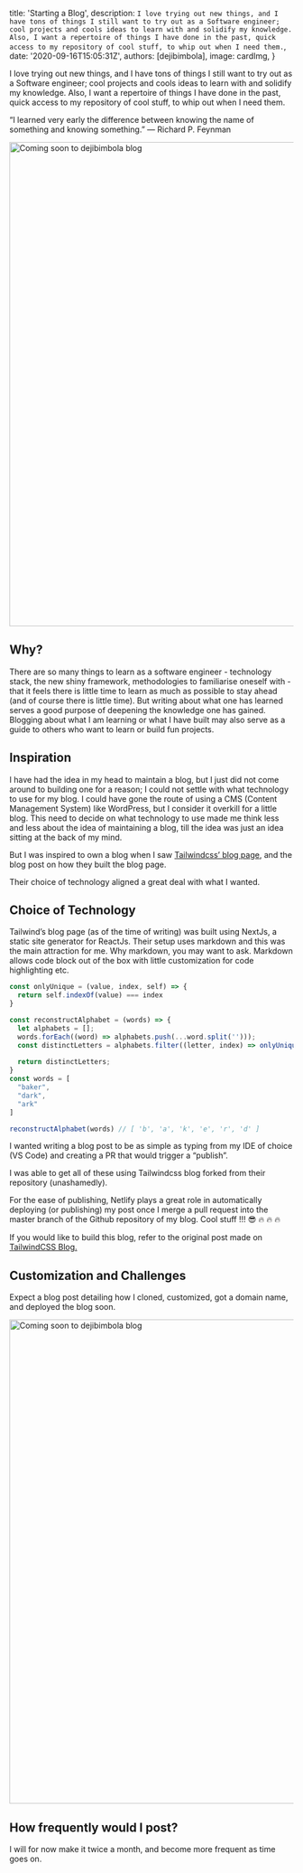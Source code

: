 
  title: 'Starting a Blog',
  description: `I love trying out new things, and I have tons of things I still want to try out as a Software engineer; cool projects and cools ideas to learn with and solidify my knowledge.
  Also, I want a repertoire of things I have done in the past, quick access to my repository of cool stuff, to whip out when I need them.`,
  date: '2020-09-16T15:05:31Z',
  authors: [dejibimbola],
  image: cardImg,
}

I love trying out new things, and I have tons of things I still want to try out as a Software engineer; cool projects and cools ideas to learn with and solidify my knowledge.
Also, I want a repertoire of things I have done in the past, quick access to my repository of cool stuff, to whip out when I need them.

“I learned very early the difference between knowing the name of something and knowing something.”
― Richard P. Feynman

<!--more-->

<img
  width="1524"
  height="857"
  alt="Coming soon to dejibimbola blog"
  src={blogImg}
  sizes="(min-width: 1280px) 51rem, (min-width: 768px) 45rem, (min-width: 640px) calc(100vw - 3rem), calc(100vw - 2rem)"
/>

## Why?

There are so many things to learn as a software engineer - technology stack, the new shiny framework, methodologies to familiarise oneself with - that it feels there is little time to learn as much as possible to stay ahead (and of course there is little time). But writing about what one has learned serves a good purpose of deepening the knowledge one has gained. Blogging about what I am learning or what I have built may also serve as a guide to others who want to learn or build fun projects.

## Inspiration

I have had the idea in my head to maintain a blog, but I just did not come around to building one for a reason; I could not settle with what technology to use for my blog. I could have gone the route of using a CMS (Content Management System) like WordPress, but I consider it overkill for a little blog. This need to decide on what technology to use made me think less and less about the idea of maintaining a blog, till the idea was just an idea sitting at the back of my mind.

But I was inspired to own a blog when I saw <a href="https://blog.tailwindcss.com/" target="_blank">Tailwindcss’ blog page</a>, and the blog post on how they built the blog page.

Their choice of technology aligned a great deal with what I wanted.

## Choice of Technology

Tailwind’s blog page (as of the time of writing) was built using NextJs, a static site generator for ReactJs. Their setup uses markdown and this was the main attraction for me.
Why markdown, you may want to ask. Markdown allows code block out of the box with little customization for code highlighting etc.

```js
const onlyUnique = (value, index, self) => {
  return self.indexOf(value) === index
}

const reconstructAlphabet = (words) => {
  let alphabets = [];
  words.forEach((word) => alphabets.push(...word.split('')));
  const distinctLetters = alphabets.filter((letter, index) => onlyUnique(letter, index, alphabets));
  
  return distinctLetters;
}
const words = [
  "baker",
  "dark",
  "ark"
]

reconstructAlphabet(words) // [ 'b', 'a', 'k', 'e', 'r', 'd' ]

```

I wanted writing a blog post to be as simple as typing from my IDE of choice (VS Code) and creating a PR that would trigger a “publish”.

I was able to get all of these using Tailwindcss blog forked from their repository (unashamedly).

For the ease of publishing, Netlify plays a great role in automatically deploying (or publishing) my post once I merge a pull request into the master branch of the Github repository of my blog. Cool stuff !!! 😎 🔥 🔥 🔥 

If you would like to build this blog, refer to the original post made on <a href="https://blog.tailwindcss.com/building-the-tailwind-blog/" target="_blank">TailwindCSS Blog.</a>

## Customization and Challenges

Expect a blog post detailing how I cloned, customized, got a domain name, and deployed the blog soon.

<img
  width="1524"
  height="857"
  alt="Coming soon to dejibimbola blog"
  src={nextBlogImg}
  sizes="(min-width: 1280px) 51rem, (min-width: 768px) 45rem, (min-width: 640px) calc(100vw - 3rem), calc(100vw - 2rem)"
/>

## How frequently would I post?

I will for now make it twice a month, and become more frequent as time goes on.
